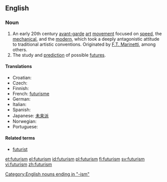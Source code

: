 ==English==

===Noun===
{{en-noun|-}}

# An early 20th century [[avant-garde]] [[art]] [[movement]] focused on [[speed]], the [[mechanical]], and the [[modern]], which took a deeply antagonistic attitude to traditional artistic conventions.  Originated by [[Wikipedia:Filippo Tommaso Marinetti|F.T. Marinetti]], among others.
# The study and [[prediction]] of possible [[future]]s.

====Translations====
* Croatian: {{t-|hr|futurizam|m}}
* Czech: {{t-|cs|futurismus|m}}
* Finnish: {{t-|fi|futurismi}}
* French: [[futurisme]]
* German: {{t-|de|Futurismus|m}}
* Italian: {{t+|it|futurismo}}
* Spanish: {{t-|es|futurismo}}
* Japanese: [[未来派]]
* Norwegian: {{t|no|futurisme|m}}
* Portuguese: {{t-|pt|futurismo}}

====Related terms====
*[[futurist]]
[[Category:English nouns ending in "-ism"]]

[[et:futurism]]
[[el:futurism]]
[[id:futurism]]
[[pl:futurism]]
[[fi:futurism]]
[[sv:futurism]]
[[vi:futurism]]
[[zh:futurism]]